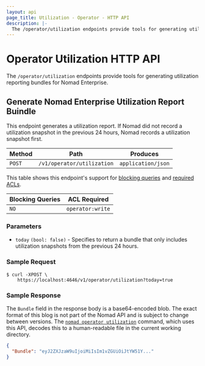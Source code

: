 ```yaml
---
layout: api
page_title: Utilization - Operator - HTTP API
description: |-
  The /operator/utilization endpoints provide tools for generating utilization reporting bundles for Nomad Enterprise.
---
```


# Operator Utilization HTTP API

The `/operator/utilization` endpoints provide tools for generating utilization
reporting bundles for Nomad Enterprise.

<EnterpriseAlert />

## Generate Nomad Enterprise Utilization Report Buindle

This endpoint generates a utilization report. If Nomad did not record a
utilization snapshot in the previous 24 hours, Nomad records a utilization
snapshot first.

| Method | Path                       | Produces           |
|--------|----------------------------|--------------------|
| `POST` | `/v1/operator/utilization` | `application/json` |

This table shows this endpoint's support for [blocking queries][] and
[required ACLs][].

| Blocking Queries | ACL Required     |
|------------------|------------------|
| `NO`             | `operator:write` |

### Parameters

- `today` `(bool: false)` - Specifies to return a bundle that only includes
  utilization snapshots from the previous 24 hours.

### Sample Request

```shell-session
$ curl -XPOST \
    https://localhost:4646/v1/operator/utilization?today=true
```

### Sample Response

The `Bundle` field in the response body is a base64-encoded blob. The exact
format of this blog is not part of the Nomad API and is subject to change
between versions. The [`nomad operator utilization`][] command, which uses this
API, decodes this to a human-readable file in the current working directory.

```json
{
  "Bundle": "eyJ2ZXJzaW9uIjoiMiIsIm1vZGUiOiJtYW51Y..."
}
```

[blocking queries]: /nomad/api-docs#blocking-queries
[required  ACLs]: /nomad/api-docs#acls
[`nomad operator utilization`]: /nomad/docs/command/operator/utilization
